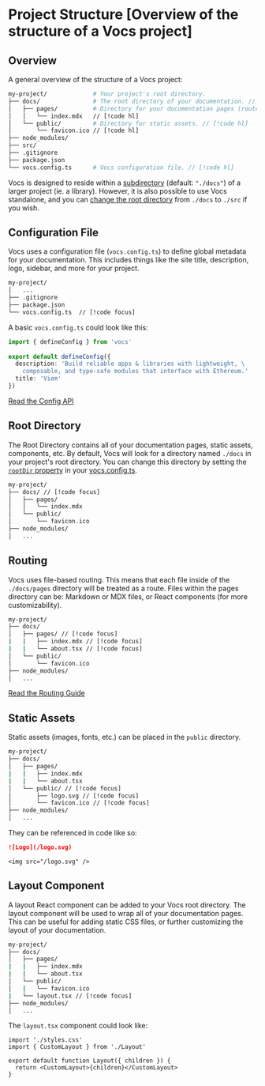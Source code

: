 # Project Structure [Overview of the structure of a Vocs project]

## Overview

A general overview of the structure of a Vocs project:

```bash
my-project/             # Your project's root directory.
├── docs/               # The root directory of your documentation. // [!code hl]
│   ├── pages/          # Directory for your documentation pages (routes). // [!code hl]
│   │   └── index.mdx   // [!code hl]
│   └── public/         # Directory for static assets. // [!code hl]
│       └── favicon.ico // [!code hl]
├── node_modules/
├── src/
├── .gitignore
├── package.json
└── vocs.config.ts      # Vocs configuration file. // [!code hl]
```

Vocs is designed to reside within a [subdirectory](/docs/api/config#rootdir) (default: `"./docs"`) of a larger project (ie. a library). However, it is also possible to use Vocs standalone, and you can [change the root directory](/docs/api/config#rootdir) from `./docs` to `./src` if you wish.

## Configuration File

Vocs uses a configuration file (`vocs.config.ts`) to define global metadata for your documentation. 
This includes things like the site title, description, logo, sidebar, and more for your project. 

```bash
my-project/   
│   ...
├── .gitignore
├── package.json
└── vocs.config.ts  // [!code focus]
```

A basic `vocs.config.ts` could look like this:

```ts [vocs.config.ts]
import { defineConfig } from 'vocs'
 
export default defineConfig({
  description: 'Build reliable apps & libraries with lightweight, \
    composable, and type-safe modules that interface with Ethereum.' 
  title: 'Viem'
})
```

[Read the Config API](/docs/api/config)


## Root Directory

The Root Directory contains all of your documentation pages, static assets, components, etc. 
By default, Vocs will look for a directory named `./docs` in your project's root directory. 
You can change this directory by setting the [`rootDir` property](/docs/api/config#rootdir) in your [vocs.config.ts](/docs/api/config).

```bash
my-project/             
├── docs/ // [!code focus]
│   ├── pages/
│   │   └── index.mdx   
│   └── public/
│       └── favicon.ico 
├── node_modules/
│   ...
```

## Routing

Vocs uses file-based routing. This means that each file inside of the `./docs/pages` directory will be treated as a route. 
Files within the pages directory can be: Markdown or MDX files, or React components (for more customizability).

```bash
my-project/             
├── docs/
│   ├── pages/ // [!code focus]
|   |   ├── index.mdx // [!code focus]
|   |   └── about.tsx // [!code focus]
│   └── public/
│       └── favicon.ico 
├── node_modules/
│   ...
```

[Read the Routing Guide](#TODO)

## Static Assets

Static assets (images, fonts, etc.) can be placed in the `public` directory.

```bash
my-project/             
├── docs/
│   ├── pages/ 
|   |   ├── index.mdx 
|   |   └── about.tsx 
│   └── public/ // [!code focus]
│       ├── logo.svg // [!code focus]
│       └── favicon.ico // [!code focus]
├── node_modules/
│   ...
```

They can be referenced in code like so:

```md [example.mdx]
![Logo](/logo.svg)
```

```tsx [Example.tsx]
<img src="/logo.svg" />
```


## Layout Component

A layout React component can be added to your Vocs root directory. 
The layout component will be used to wrap all of your documentation pages. 
This can be useful for adding static CSS files, or further customizing the layout of your documentation.

```bash
my-project/             
├── docs/
│   ├── pages/ 
|   |   ├── index.mdx 
|   |   └── about.tsx 
│   └── public/
│   |   └── favicon.ico
|   └── layout.tsx // [!code focus]
├── node_modules/
│   ...
```

The `layout.tsx` component could look like:

```tsx [layout.tsx]
import './styles.css'
import { CustomLayout } from './Layout'

export default function Layout({ children }) {
  return <CustomLayout>{children}</CustomLayout>
}
```